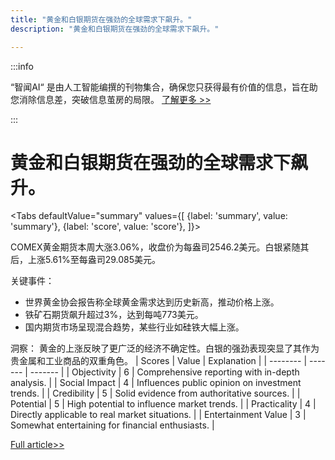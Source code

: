 ```yaml
---
title: "黄金和白银期货在强劲的全球需求下飙升。"
description: "黄金和白银期货在强劲的全球需求下飙升。"

---
```



:::info

“智闻AI“ 是由人工智能编撰的刊物集合，确保您只获得最有价值的信息，旨在助您消除信息差，突破信息茧房的局限。  [了解更多 >>](/)

:::

# 黄金和白银期货在强劲的全球需求下飙升。


<Tabs
	defaultValue="summary"
	values={[
	{label: 'summary', value: 'summary'},
	{label: 'score', value: 'score'},
]}>
<TabItem value="summary">


COMEX黄金期货本周大涨3.06%，收盘价为每盎司2546.2美元。白银紧随其后，上涨5.61%至每盎司29.085美元。

关键事件：
- 世界黄金协会报告称全球黄金需求达到历史新高，推动价格上涨。
- 铁矿石期货飙升超过3%，达到每吨773美元。
- 国内期货市场呈现混合趋势，某些行业如硅铁大幅上涨。

洞察：
黄金的上涨反映了更广泛的经济不确定性。白银的强劲表现突显了其作为贵金属和工业商品的双重角色。
</TabItem>
<TabItem value="score">
	| Scores     | Value   | Explanation |
	| -------- | ------- | ------- |
	| Objectivity  | 6    | Comprehensive reporting with in-depth analysis.    |
	| Social Impact | 4     | Influences public opinion on investment trends.    |
	| Credibility    | 5    | Solid evidence from authoritative sources.    |
	| Potential    | 5    | High potential to influence market trends.    |
	| Practicality    | 4    | Directly applicable to real market situations.    |
	| Entertainment Value    | 3    | Somewhat entertaining for financial enthusiasts.    |
</TabItem>
</Tabs>

[Full article>>](https://readhub.cn/topic/8c72BSAEZ3p)
